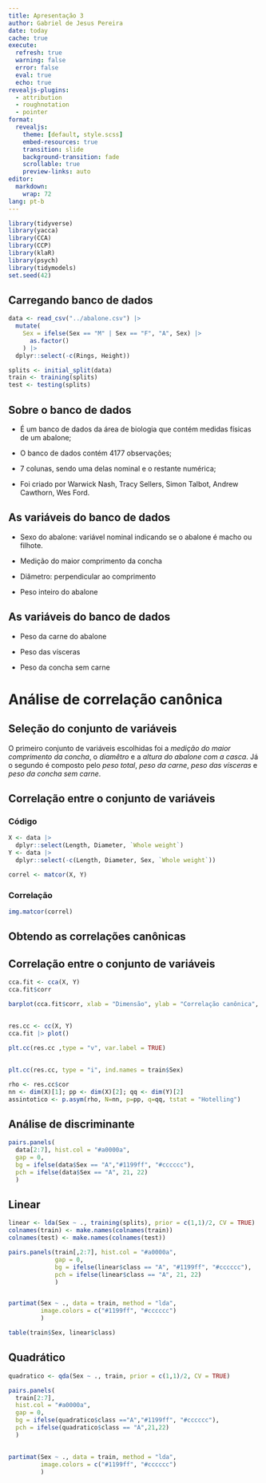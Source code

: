 ```yaml
---
title: Apresentação 3
author: Gabriel de Jesus Pereira
date: today
cache: true
execute:
  refresh: true
  warning: false
  error: false
  eval: true
  echo: true
revealjs-plugins:
  - attribution 
  - roughnotation
  - pointer
format: 
  revealjs:
    theme: [default, style.scss]
    embed-resources: true
    transition: slide
    background-transition: fade
    scrollable: true
    preview-links: auto
editor:
  markdown:
    wrap: 72
lang: pt-b
---
```


```r
library(tidyverse)
library(yacca)
library(CCA)
library(CCP)
library(klaR)
library(psych)
library(tidymodels)
set.seed(42)
```


## Carregando banco de dados

```r
data <- read_csv("../abalone.csv") |> 
  mutate(
    Sex = ifelse(Sex == "M" | Sex == "F", "A", Sex) |>
      as.factor()
    ) |> 
  dplyr::select(-c(Rings, Height))

splits <- initial_split(data)
train <- training(splits)
test <- testing(splits)
```
## Sobre o banco de dados

- É um banco de dados da área de biologia que contém medidas físicas de um abalone;

- O banco de dados contém 4177 observações;

- 7 colunas, sendo uma delas nominal e o restante numérica;

- Foi criado por Warwick Nash, Tracy Sellers, Simon Talbot, Andrew Cawthorn, Wes Ford.

## As variáveis do banco de dados {auto-animate="true"}

- Sexo do abalone: variável nominal indicando se o abalone é macho ou filhote.

- Medição do maior comprimento da concha

- Diâmetro: perpendicular ao comprimento

- Peso inteiro do abalone

## As variáveis do banco de dados {auto-animate="true"}

- Peso da carne do abalone

- Peso das vísceras

- Peso da concha sem carne

# Análise de correlação canônica

## Seleção do conjunto de variáveis

O primeiro conjunto de variáveis escolhidas foi a *medição do maior comprimento da concha*, o *diamêtro* e a *altura do abalone com a casca*. Já o segundo é composto pelo *peso total*, *peso da carne*, *peso das vísceras* e *peso da concha sem carne*.

## Correlação entre o conjunto de variáveis

::: {.panel-tabset}

### Código

```r
X <- data |> 
  dplyr::select(Length, Diameter, `Whole weight`)
Y <- data |> 
  dplyr::select(-c(Length, Diameter, Sex, `Whole weight`))

correl <- matcor(X, Y)
```

### Correlação

```r
img.matcor(correl)
```

:::

## Obtendo as correlações canônicas

## Correlação entre o conjunto de variáveis {.smaller}



```r
cca.fit <- cca(X, Y)
cca.fit$corr

barplot(cca.fit$corr, xlab = "Dimensão", ylab = "Correlação canônica", names.arg = 1:3, ylim = c(0, 1))
```




##

```r
res.cc <- cc(X, Y)
cca.fit |> plot()

plt.cc(res.cc ,type = "v", var.label = TRUE)
```

##

```r
plt.cc(res.cc, type = "i", ind.names = train$Sex)
```


```r
rho <- res.cc$cor
nn <- dim(X)[1]; pp <- dim(X)[2]; qq <- dim(Y)[2]
assintotico <- p.asym(rho, N=nn, p=pp, q=qq, tstat = "Hotelling")
```

## Análise de discriminante

```r
pairs.panels(
  data[2:7], hist.col = "#a0000a",
  gap = 0,
  bg = ifelse(data$Sex == "A","#1199ff", "#cccccc"),
  pch = ifelse(data$Sex == "A", 21, 22)
  )
```
## Linear

```r
linear <- lda(Sex ~ ., training(splits), prior = c(1,1)/2, CV = TRUE)
colnames(train) <- make.names(colnames(train))
colnames(test) <- make.names(colnames(test))

pairs.panels(train[,2:7], hist.col = "#a0000a",
             gap = 0,
             bg = ifelse(linear$class == "A", "#1199ff", "#cccccc"),
             pch = ifelse(linear$class == "A", 21, 22)
             )


partimat(Sex ~ ., data = train, method = "lda",
         image.colors = c("#1199ff", "#cccccc")
         )

table(train$Sex, linear$class)
```

## Quadrático

```r
quadratico <- qda(Sex ~ ., train, prior = c(1,1)/2, CV = TRUE)

pairs.panels(
  train[2:7],
  hist.col = "#a0000a",
  gap = 0,
  bg = ifelse(quadratico$class =="A","#1199ff", "#cccccc"),
  pch = ifelse(quadratico$class == "A",21,22)
  )
```
##

```r
partimat(Sex ~ ., data = train, method = "lda",
         image.colors = c("#1199ff", "#cccccc")
         )
```

